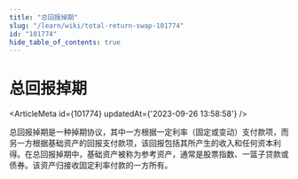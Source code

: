 ```yaml
---
title: "总回报掉期"
slug: "/learn/wiki/total-return-swap-101774"
id: "101774"
hide_table_of_contents: true
---
```



# 总回报掉期

<ArticleMeta id={101774} updatedAt={'2023-09-26 13:58:58'} />
<div className='border-solid border-b border-t-0 my-4 border-[var(--ifm-color-gray-300)]' />

总回报掉期是一种掉期协议，其中一方根据一定利率（固定或变动）支付款项，而另一方根据基础资产的回报支付款项，该回报包括其所产生的收入和任何资本利得。在总回报掉期中，基础资产被称为参考资产，通常是股票指数、一篮子贷款或债券。该资产归接收固定利率付款的一方所有。
